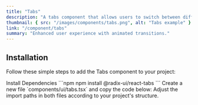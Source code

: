 ```yaml
---
title: "Tabs"
description: "A tabs component that allows users to switch between different views."
thumbnail: { src: "/images/components/tabs.png", alt: "Tabs example" }
link: "/component/tabs"
summary: "Enhanced user experience with animated transitions."
---
```


<ComponentPreview name="tabs-demo" />

## Installation

Follow these simple steps to add the Tabs component to your project:

<Steps>

<Step>
Install Dependencies
</Step>
```npm
npm install @radix-ui/react-tabs
```

<Step>
Create a new file `components/ui/tabs.tsx` and copy the code below:
</Step>

<CollapsibleSource name="tabs" />

<Step>
Adjust the import paths in both files according to your project's structure.
</Step>

</Steps>